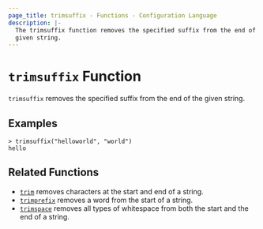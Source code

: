 ```yaml
---
page_title: trimsuffix - Functions - Configuration Language
description: |-
  The trimsuffix function removes the specified suffix from the end of a
  given string.
---
```


# `trimsuffix` Function

`trimsuffix` removes the specified suffix from the end of the given string.

## Examples

```
> trimsuffix("helloworld", "world")
hello
```

## Related Functions

* [`trim`](/terraform/language/functions/trim) removes characters at the start and end of a string.
* [`trimprefix`](/terraform/language/functions/trimprefix) removes a word from the start of a string.
* [`trimspace`](/terraform/language/functions/trimspace) removes all types of whitespace from
  both the start and the end of a string.
